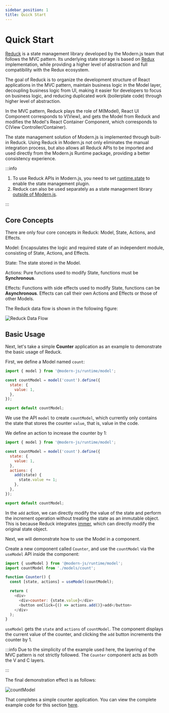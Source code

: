 ```yaml
---
sidebar_position: 1
title: Quick Start
---
```

# Quick Start


<ReduckMigration />

[Reduck](https://github.com/web-infra-dev/reduck) is a state management library developed by the Modern.js team that follows the MVC pattern. Its underlying state storage is based on [Redux](https://redux.js.org/) implementation, while providing a higher level of abstraction and full compatibility with the Redux ecosystem.

The goal of Reduck is to organize the development structure of React applications in the MVC pattern, maintain business logic in the Model layer, decoupling business logic from UI, making it easier for developers to focus on business logic, and reducing duplicated work (boilerplate code) through higher level of abstraction.

In the MVC pattern, Reduck plays the role of M(Model), React UI Component corresponds to V(View), and gets the Model from Reduck and modifies the Model's React Container Component, which corresponds to C(View Controller/Container).

The state management solution of Modern.js is implemented through built-in Reduck. Using Reduck in Modern.js not only eliminates the manual integration process, but also allows all Reduck APIs to be imported and used directly from the Modern.js Runtime package, providing a better consistency experience.

:::info
1. To use Reduck APIs in Modern.js, you need to set [runtime.state](/configure/app/runtime/state) to enable the state management plugin.
2. Reduck can also be used separately as a state management library [outside of Modern.js](/guides/topic-detail/model/use-out-of-modernjs).

:::

## Core Concepts

There are only four core concepts in Reduck: Model, State, Actions, and Effects.

Model: Encapsulates the logic and required state of an independent module, consisting of State, Actions, and Effects.

State: The state stored in the Model.

Actions: Pure functions used to modify State, functions must be **Synchronous**.

Effects: Functions with side effects used to modify State, functions can be **Asynchronous**. Effects can call their own Actions and Effects or those of other Models.

The Reduck data flow is shown in the following figure:

![Reduck Data Flow](https://lf3-static.bytednsdoc.com/obj/eden-cn/zq-uylkvT/ljhwZthlaukjlkulzlp/reduck-concept.svg)

## Basic Usage

Next, let's take a simple **Counter** application as an example to demonstrate the basic usage of Reduck.

First, we define a Model named `count`:

```js
import { model } from '@modern-js/runtime/model';

const countModel = model('count').define({
  state: {
    value: 1,
  },
});

export default countModel;
```

We use the API `model` to create `countModel`, which currently only contains the state that stores the counter `value`, that is, value in the code.

We define an action to increase the counter by 1:

```js
import { model } from '@modern-js/runtime/model';

const countModel = model('count').define({
  state: {
    value: 1,
  },
  actions: {
    add(state) {
      state.value += 1;
    },
  },
});

export default countModel;
```

In the `add` action, we can directly modify the value of the state and perform the increment operation without treating the state as an immutable object. This is because Reduck integrates [immer](https://github.com/immerjs/immer), which can directly modify the original state object.

Next, we will demonstrate how to use the Model in a component.

Create a new component called `Counter`, and use the `countModel` via the `useModel` API inside the component:

```js
import { useModel } from '@modern-js/runtime/model';
import countModel from './models/count';

function Counter() {
  const [state, actions] = useModel(countModel);

  return (
    <div>
      <div>counter: {state.value}</div>
      <button onClick={() => actions.add()}>add</button>
    </div>
  );
}
```

`useModel` gets the `state` and `actions` of `countModel`. The component displays the current value of the counter, and clicking the `add` button increments the counter by 1.

:::info
Due to the simplicity of the example used here, the layering of the MVC pattern is not strictly followed. The `Counter` component acts as both the V and C layers.

:::

The final demonstration effect is as follows:

![countModel](https://lf3-static.bytednsdoc.com/obj/eden-cn/eueh7vhojuh/modern/simple-count-model.gif)

That completes a simple counter application. You can view the complete example code for this section [here](https://github.com/web-infra-dev/modern-js-examples/tree/main/series/tutorials/runtime-api/model/counter-model).

